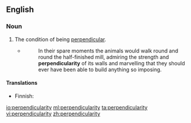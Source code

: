 ==English==

===Noun===
{{en-noun|-}}

# The condition of being [[perpendicular]].
#* {{RQ:Orwell Animal Farm|6}}
#*: In their spare moments the animals would walk round and round the half-finished mill, admiring the strength and '''perpendicularity''' of its walls and marvelling that they should ever have been able to build anything so imposing.

====Translations====
{{trans-top|the condition of being perpendicular}}
*Finnish: {{t|fi|kohtisuoruus}}
{{trans-mid}}
{{trans-bottom}}

[[io:perpendicularity]]
[[ml:perpendicularity]]
[[ta:perpendicularity]]
[[vi:perpendicularity]]
[[zh:perpendicularity]]